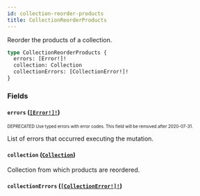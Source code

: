 ```yaml
---
id: collection-reorder-products
title: CollectionReorderProducts
---
```


Reorder the products of a collection.

```graphql
type CollectionReorderProducts {
  errors: [Error!]!
  collection: Collection
  collectionErrors: [CollectionError!]!
}
```

### Fields

#### `errors` ([`[Error!]!`](/api-reference/objects/error.mdx))

<sub><sup><span className="deprecatedTag">DEPRECATED</span> Use typed errors with error codes. This field will be removed after 2020-07-31.</sup></sub>

List of errors that occurred executing the mutation.

#### `collection` ([`Collection`](/api-reference/objects/collection.mdx))

Collection from which products are reordered.

#### `collectionErrors` ([`[CollectionError!]!`](/api-reference/objects/collection-error.mdx))
